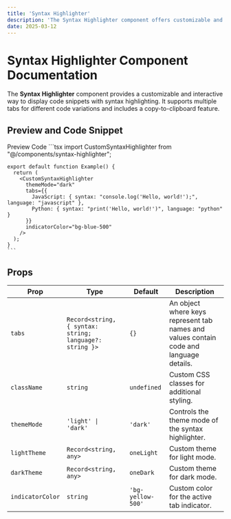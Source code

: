 ```yaml
---
title: 'Syntax Highlighter'
description: 'The Syntax Highlighter component offers customizable and interactive syntax highlighting for code snippets, supporting multiple languages, tabs for variations, and a copy-to-clipboard feature.'
date: 2025-03-12
---
```


# Syntax Highlighter Component Documentation

The **Syntax Highlighter** component provides a customizable and interactive way to display code snippets with syntax highlighting. It supports multiple tabs for different code variations and includes a copy-to-clipboard feature.

## Preview and Code Snippet

<Tabs defaultValue="preview" size="sm" className="w-full">
  <TabsList className="grid w-full md:w-[30%] grid-cols-2">
    <Tab value="preview">Preview</Tab>
    <Tab value="code">Code</Tab>
  </TabsList>
  <TabsContent value="preview">
    <Preview>
      <CustomSyntaxHighlighter
        className="xs:w-auto md:w-[60%]"
        themeMode="dark"
        tabs={{
          JavaScript: { syntax: "console.log('Hello, world!');", language: "javascript" },
          Python: { syntax: "print('Hello, world!')", language: "python" }
        }}
        indicatorColor="bg-blue-500"
      />
    </Preview>
  </TabsContent>
  <TabsContent value="code">
    ```tsx
    import CustomSyntaxHighlighter from "@/components/syntax-highlighter";

    export default function Example() {
      return (
        <CustomSyntaxHighlighter
          themeMode="dark"
          tabs={{
            JavaScript: { syntax: "console.log('Hello, world!');", language: "javascript" },
            Python: { syntax: "print('Hello, world!')", language: "python" }
          }}
          indicatorColor="bg-blue-500"
        />
      );
    }
    ```

  </TabsContent>
</Tabs>

## Props

| Prop             | Type                                                    | Default           | Description                                                                            |
| ---------------- | ------------------------------------------------------- | ----------------- | -------------------------------------------------------------------------------------- |
| `tabs`           | `Record<string, { syntax: string; language?: string }>` | `{}`              | An object where keys represent tab names and values contain code and language details. |
| `className`      | `string`                                                | `undefined`       | Custom CSS classes for additional styling.                                             |
| `themeMode`      | `'light' \| 'dark'`                                     | `'dark'`          | Controls the theme mode of the syntax highlighter.                                     |
| `lightTheme`     | `Record<string, any>`                                   | `oneLight`        | Custom theme for light mode.                                                           |
| `darkTheme`      | `Record<string, any>`                                   | `oneDark`         | Custom theme for dark mode.                                                            |
| `indicatorColor` | `string`                                                | `'bg-yellow-500'` | Custom color for the active tab indicator.                                             |
